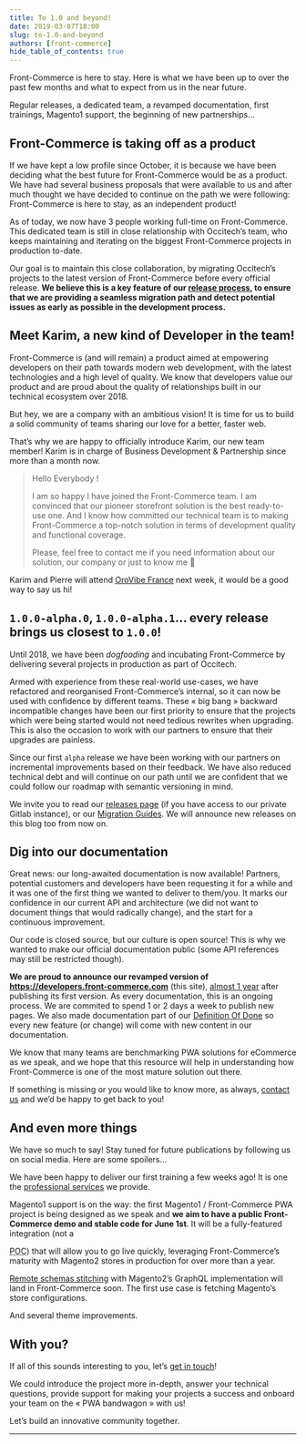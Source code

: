 ```yaml
---
title: To 1.0 and beyond!
date: 2019-03-07T18:00
slug: to-1.0-and-beyond
authors: [front-commerce]
hide_table_of_contents: true
---
```


Front-Commerce is here to stay. Here is what we have been up to over the past
few months and what to expect from us in the near future.

Regular releases, a dedicated team, a revamped documentation, first trainings,
Magento1 support, the beginning of new partnerships…

<!--truncate-->


## Front-Commerce is taking off as a product

If we have kept a low profile since October, it is because we have been deciding
what the best future for Front-Commerce would be as a product. We have had
several business proposals that were available to us and after much thought we
have decided to continue on the path we were following: Front-Commerce is here
to stay, as an independent product!

As of today, we now have 3 people working full-time on Front-Commerce. This
dedicated team is still in close relationship with Occitech’s team, who keeps
maintaining and iterating on the biggest Front-Commerce projects in production
to-date.

Our goal is to maintain this close collaboration, by migrating Occitech’s
projects to the latest version of Front-Commerce before every official release.
**We believe this is a key feature of our
[release process](/docs/appendices/release-process), to ensure that we are
providing a seamless migration path and detect potential issues as early as
possible in the development process.**

## Meet Karim, a new kind of Developer in the team!

Front-Commerce is (and will remain) a product aimed at empowering developers on
their path towards modern web development, with the latest technologies and a
high level of quality. We know that developers value our product and are proud
about the quality of relationships built in our technical ecosystem over 2018.

But hey, we are a company with an ambitious vision! It is time for us to build a
solid community of teams sharing our love for a better, faster web.

That’s why we are happy to officially introduce Karim, our new team member!
Karim is in charge of Business Development &amp; Partnership since more than a
month now.

> Hello Everybody !
>
> I am so happy I have joined the Front-Commerce team. I am convinced that our
> pioneer storefront solution is the best ready-to-use one. And I know how
> committed our technical team is to making Front-Commerce a top-notch solution
> in terms of development quality and functional coverage.
>
> Please, feel free to contact me if you need information about our solution,
> our company or just to know me 🙂

Karim and Pierre will attend [OroVibe France](https://orovibe.com/2019france/en)
next week, it would be a good way to say us hi!

## `1.0.0-alpha.0`, `1.0.0-alpha.1`… every release brings us closest to `1.0.0`!

Until 2018, we have been _dogfooding_ and incubating Front-Commerce by
delivering several projects in production as part of Occitech.

Armed with experience from these real-world use-cases, we have refactored and
reorganised Front-Commerce’s internal, so it can now be used with confidence by
different teams. These « big bang » backward incompatible changes have been our
first priority to ensure that the projects which were being started would not
need tedious rewrites when upgrading. This is also the occasion to work with our
partners to ensure that their upgrades are painless.

Since our first `alpha` release we have been working with our partners on
incremental improvements based on their feedback. We have also reduced technical
debt and will continue on our path until we are confident that we could follow
our roadmap with semantic versioning in mind.

We invite you to read our
[releases page](https://gitlab.com/front-commerce/front-commerce/releases) (if
you have access to our private Gitlab instance), or our
[Migration Guides](https://developers.front-commerce.com/docs/appendices/migration-guides).
We will announce new releases on this blog too from now on.

## Dig into our documentation

​​Great news: our long-awaited documentation is now available! Partners,
potential customers and developers have been requesting it for a while and it
was one of the first thing we wanted to deliver to them/you. It marks our
confidence in our current API and architecture (we did not want to document
things that would radically change), and the start for a continuous improvement.

Our code is closed source, but our culture is open source! This is why we wanted
to make our official documentation public (some API references may still be
restricted though).

**We are proud to announce our revamped version of
https://developers.front-commerce.com** (this site),
[almost 1 year](/changelog/hello-world/) after publishing its first version. As
every documentation, this is an ongoing process. We are commited to spend 1 or 2
days a week to publish new pages. We also made documentation part of our
[Definition Of Done](https://www.agilealliance.org/glossary/definition-of-done/)
so every new feature (or change) will come with new content in our
documentation.

We know that many teams are benchmarking PWA solutions for eCommerce as we
speak, and we hope that this resource will help in understanding how
Front-Commerce is one of the most mature solution out there.

If something is missing or you would like to know more, as always,
[contact us](mailto:contact@front-commerce.com) and we’d be happy to get back to
you!

## And even more things

We have so much to say! Stay tuned for future publications by following us on
social media. Here are some spoilers…

We have been happy to deliver our first training a few weeks ago! It is one the
[professional services](https://www.front-commerce.com/en/support-2/) we
provide.

Magento1 support is on the way: the first Magento1 / Front-Commerce PWA project
is being designed as we speak and **we aim to have a public Front-Commerce demo
and stable code for June 1st**. It will be a fully-featured integration (not a

<abbr title="Proof Of Concept">POC</abbr>) that will allow you to go live
quickly, leveraging Front-Commerce’s maturity with Magento2 stores in production
for over more than a year.

[Remote schemas stitching](https://www.apollographql.com/docs/graphql-tools/remote-schemas)
with Magento2’s GraphQL implementation will land in Front-Commerce soon. The
first use case is fetching Magento’s store configurations.

And several theme improvements.

## With you?

If all of this sounds interesting to you, let’s
[get in touch](mailto:contact@front-commerce.com)!

We could introduce the project more in-depth, answer your technical questions,
provide support for making your projects a success and onboard your team on the
« PWA bandwagon » with us!

Let’s build an innovative community together.

<hr />
<ChangelogFooter />
